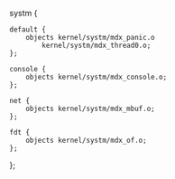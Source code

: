systm {

	default {
		objects kernel/systm/mdx_panic.o
			kernel/systm/mdx_thread0.o;
	};

	console {
		objects kernel/systm/mdx_console.o;
	};

	net {
		objects kernel/systm/mdx_mbuf.o;
	};

	fdt {
		objects kernel/systm/mdx_of.o;
	};
};
